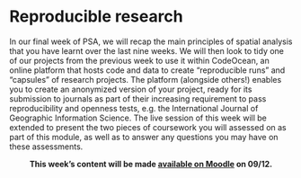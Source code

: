# Reproducible research

In our final week of PSA, we will recap the main principles of spatial analysis that you have learnt over the last nine weeks. We will then look to tidy one of our projects from the previous week to use it within CodeOcean, an online platform that hosts code and data to create “reproducible runs” and “capsules” of research projects. The platform (alongside others!) enables you to create an anonymized version of your project, ready for its submission to journals as part of their increasing requirement to pass reproducibility and openness tests, e.g. the International Journal of Geographic Information Science. The live session of this week will be extended to present the two pieces of coursework you will assessed on as part of this module, as well as to answer any questions you may have on these assessments.

<center>**This week's content will be made [available on Moodle](https://moodle.ucl.ac.uk/) on 09/12.**</center>
